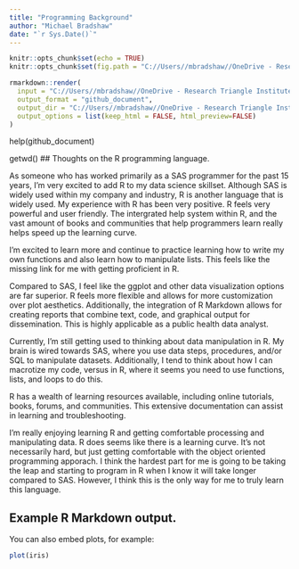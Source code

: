 ```yaml
---
title: "Programming Background"
author: "Michael Bradshaw"
date: "`r Sys.Date()`"
---
```


```r
knitr::opts_chunk$set(echo = TRUE)
knitr::opts_chunk$set(fig.path = "C://Users//mbradshaw//OneDrive - Research Triangle Institute//Documents//Graduate School Courses//ST 558//Blog Update//mikebrad140.github.io//images/")
```
```r
rmarkdown::render(
  input = "C://Users//mbradshaw//OneDrive - Research Triangle Institute//Documents//Graduate School Courses//ST 558//Blog Update//mikebrad140.github.io//_RMD//2023-06-06-blog-post-number2.Rmd",
  output_format = "github_document",
  output_dir = "C://Users//mbradshaw//OneDrive - Research Triangle Institute//Documents//Graduate School Courses//ST 558//Blog Update//mikebrad140.github.io//_posts",
  output_options = list(keep_html = FALSE, html_preview=FALSE)
)
```
help(github_document)

getwd()
## Thoughts on the R programming language.

As someone who has worked primarily as a SAS programmer for the past 15 years, I'm very excited to add R to my data science skillset. Although SAS is widely used within my company and industry, R is another language that is widely used. My experience with R has been very positive. R feels very powerful and user friendly. The intergrated help system within R, and the vast amount of books and communities that help programmers learn really helps speed up the learning curve.

I'm excited to learn more and continue to practice learning how to write my own functions and also learn how to manipulate lists. This feels like the missing link for me with getting proficient in R. 

Compared to SAS, I feel like the ggplot and other data visualization options are far superior. R feels more flexible and allows for more customization over plot aesthetics. Additionally, the integration of R Markdown allows for creating reports that combine text, code, and graphical output for dissemination. This is highly applicable as a public health data analyst.

Currently, I'm still getting used to thinking about data manipulation in R. My brain is wired towards SAS, where you use data steps, procedures, and/or SQL to manipulate datasets. Additionally, I tend to think about how I can macrotize my code, versus in R, where it seems you need to use functions, lists, and loops to do this.

R has a wealth of learning resources available, including online tutorials, books, forums, and communities. This extensive documentation can assist in learning and troubleshooting.

I'm really enjoying learning R and getting comfortable processing and manipulating data. R does seems like there is a learning curve. It's not necessarily hard, but just getting comfortable with the object oriented programming apporach. I think the hardest part for me is going to be taking the leap and starting to program in R when I know it will take longer compared to SAS. However, I think this is the only way for me to truly learn this language.

## Example R Markdown output.

You can also embed plots, for example:

```r
plot(iris)
```

